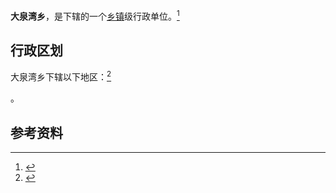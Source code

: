 {{中国乡级行政区|65/22/01/203/000}}

'''大泉湾乡'''，是{{PRC admin/fullname|65/22/01/203/000|3}}下辖的一个[[乡镇|乡镇]]级行政单位。<ref>{{PRC admin/ref sgc|{{PRC admin/parent|65/22/01/203/000}}}}</ref>

== 行政区划 ==

大泉湾乡下辖以下地区：<ref>{{PRC admin/ref sgc|65/22/01/203/000}}</ref>

{{PRC admin/children|65/22/01/203/000}}。

== 参考资料 ==

{{reflist}}

{{行政区划小作品}}
{{PRC admin/navcat|65/22/01/203/000}}